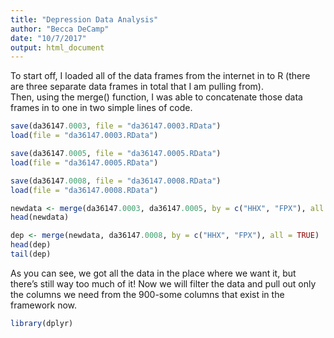 ```yaml
---
title: "Depression Data Analysis"
author: "Becca DeCamp"
date: "10/7/2017"
output: html_document
---
```

To start off, I loaded all of the data frames from the internet in to R (there are three separate data frames in total that I am pulling from). 
<br>Then, using the merge() function, I was able to concatenate those data frames in to one in two simple lines of code. 

```r

save(da36147.0003, file = "da36147.0003.RData")
load(file = "da36147.0003.RData")

save(da36147.0005, file = "da36147.0005.RData")
load(file = "da36147.0005.RData")

save(da36147.0008, file = "da36147.0008.RData")
load(file = "da36147.0008.RData")

newdata <- merge(da36147.0003, da36147.0005, by = c("HHX", "FPX"), all = TRUE)
head(newdata)

dep <- merge(newdata, da36147.0008, by = c("HHX", "FPX"), all = TRUE)
head(dep)
tail(dep)

```

As you can see, we got all the data in the place where we want it, but there's still way too much of it! Now we will filter the data and pull out only the columns we need from the 900-some columns that exist in the framework now. 

```r
library(dplyr)

```

